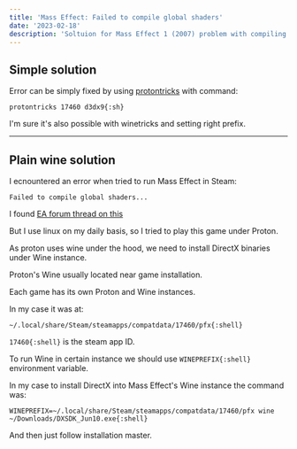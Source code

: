 ```yaml
---
title: 'Mass Effect: Failed to compile global shaders'
date: '2023-02-18'
description: 'Soltuion for Mass Effect 1 (2007) problem with compiling shaders'
---
```


## Simple solution

Error can be simply fixed by using [protontricks](https://github.com/Matoking/protontricks)
with command:

`protontricks 17460 d3dx9{:sh}`

I'm sure it's also possible with winetricks and setting right prefix.

---

## Plain wine solution

I ecnountered an error when tried to run Mass Effect in Steam:

`Failed to compile global shaders...`

I found
[EA forum thread on this](https://answers.ea.com/t5/Other-Mass-Effect-Games/Failed-to-compile-global-shaders/m-p/6938354/highlight/true#M8342)

But I use linux on my daily basis, so I tried to play this game under Proton.

As proton uses wine under the hood, we need to install DirectX binaries under
Wine instance.

Proton's Wine usually located near game installation.

Each game has its own Proton and Wine instances.

In my case it was at:

`~/.local/share/Steam/steamapps/compatdata/17460/pfx{:shell}`

`17460{:shell}` is the steam app ID.

To run Wine in certain instance we should use `WINEPREFIX{:shell}` environment variable.

In my case to install DirectX into Mass Effect's Wine instance the command was:

`WINEPREFIX=~/.local/share/Steam/steamapps/compatdata/17460/pfx wine ~/Downloads/DXSDK_Jun10.exe{:shell}`

And then just follow installation master.
